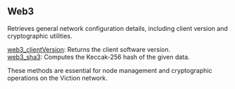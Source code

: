 

## Web3


Retrieves general network configuration details, including client version and cryptographic utilities.

[web3_clientVersion](/viction-api/web3/web3_clientVersion): Returns the client software version. \
[web3_sha3](/viction-api/web3/web3_sha3): Computes the Keccak-256 hash of the given data.

These methods are essential for node management and cryptographic operations on the Viction network.

<Space h={16} />
<GetStarted />
